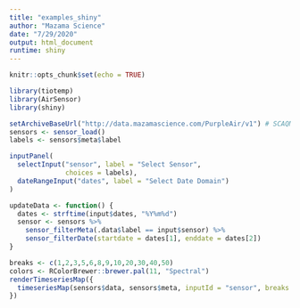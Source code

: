 ```yaml
---
title: "examples_shiny"
author: "Mazama Science"
date: "7/29/2020"
output: html_document
runtime: shiny
---
```


```r
knitr::opts_chunk$set(echo = TRUE)
```

```r
library(tiotemp)
library(AirSensor)
library(shiny)
```

```r
setArchiveBaseUrl("http://data.mazamascience.com/PurpleAir/v1") # SCAQMD sensors
sensors <- sensor_load()
labels <- sensors$meta$label
```


```r
inputPanel(
  selectInput("sensor", label = "Select Sensor",
              choices = labels),
  dateRangeInput("dates", label = "Select Date Domain")
)
```

```r
updateData <- function() {
  dates <- strftime(input$dates, "%Y%m%d")
  sensor <- sensors %>% 
    sensor_filterMeta(.data$label == input$sensor) %>% 
    sensor_filterDate(startdate = dates[1], enddate = dates[2])
}
```

```r
breaks <- c(1,2,3,5,6,8,9,10,20,30,40,50)
colors <- RColorBrewer::brewer.pal(11, "Spectral")
renderTimeseriesMap({
  timeseriesMap(sensors$data, sensors$meta, inputId = "sensor", breaks = breaks, colors = colors)
})

```





